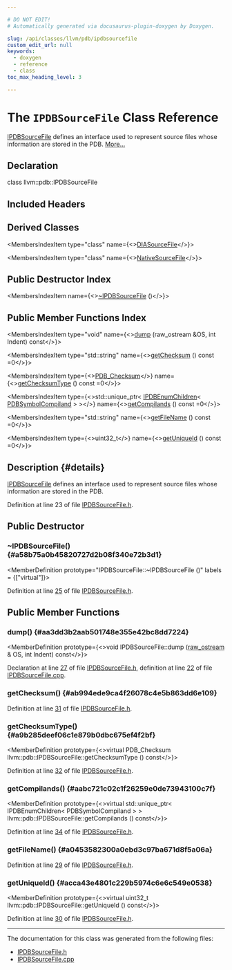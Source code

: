 ```yaml
---

# DO NOT EDIT!
# Automatically generated via docusaurus-plugin-doxygen by Doxygen.

slug: /api/classes/llvm/pdb/ipdbsourcefile
custom_edit_url: null
keywords:
  - doxygen
  - reference
  - class
toc_max_heading_level: 3

---
```





# The `IPDBSourceFile` Class Reference

<DoxygenPage pluginConfig={pluginConfig}>

<a href="/docs/api/classes/llvm/pdb/ipdbsourcefile">IPDBSourceFile</a> defines an interface used to represent source files whose information are stored in the PDB. <a href="#details">More...</a>

## Declaration

<CodeBlock>class llvm::pdb::IPDBSourceFile</CodeBlock>

## Included Headers

<IncludesList>
<IncludesListItem
  filePath="llvm/DebugInfo/PDB/IPDBSourceFile.h"
  permalink="/docs/api/files/include/include/llvm/include/llvm/debuginfo/include/llvm/debuginfo/pdb/ipdbsourcefile-h"
  isLocal="true" />
</IncludesList>

## Derived Classes

<MembersIndex>

<MembersIndexItem
  type="class"
  name={<><a href="/docs/api/classes/llvm/pdb/diasourcefile">DIASourceFile</a></>}>
</MembersIndexItem>

<MembersIndexItem
  type="class"
  name={<><a href="/docs/api/classes/llvm/pdb/nativesourcefile">NativeSourceFile</a></>}>
</MembersIndexItem>

</MembersIndex>

## Public Destructor Index

<MembersIndex>

<MembersIndexItem
  name={<><a href="#a58b75a0b45820727d2b08f340e72b3d1">~IPDBSourceFile</a> ()</>}>
</MembersIndexItem>

</MembersIndex>

## Public Member Functions Index

<MembersIndex>

<MembersIndexItem
  type="void"
  name={<><a href="#aa3dd3b2aab501748e355e42bc8dd7224">dump</a> (raw&#95;ostream &amp;OS, int Indent) const</>}>
</MembersIndexItem>

<MembersIndexItem
  type="std::string"
  name={<><a href="#ab994ede9ca4f26078c4e5b863dd6e109">getChecksum</a> () const =0</>}>
</MembersIndexItem>

<MembersIndexItem
  type={<><a href="/docs/api/namespaces/llvm/pdb/#a008f406ca8ae6324a7763f1c2f6adfb5">PDB&#95;Checksum</a></>}
  name={<><a href="#a9b285deef06c1e879b0dbc675ef4f2bf">getChecksumType</a> () const =0</>}>
</MembersIndexItem>

<MembersIndexItem
  type={<>std::unique&#95;ptr&lt; <a href="/docs/api/classes/llvm/pdb/ipdbenumchildren">IPDBEnumChildren</a>&lt; <a href="/docs/api/classes/llvm/pdb/pdbsymbolcompiland">PDBSymbolCompiland</a> &gt; &gt;</>}
  name={<><a href="#aabc721c02c1f26259e0de73943100c7f">getCompilands</a> () const =0</>}>
</MembersIndexItem>

<MembersIndexItem
  type="std::string"
  name={<><a href="#a0453582300a0ebd3c97ba671d8f5a06a">getFileName</a> () const =0</>}>
</MembersIndexItem>

<MembersIndexItem
  type={<>uint32&#95;t</>}
  name={<><a href="#acca43e4801c229b5974c6e6c549e0538">getUniqueId</a> () const =0</>}>
</MembersIndexItem>

</MembersIndex>

## Description {#details}

<a href="/docs/api/classes/llvm/pdb/ipdbsourcefile">IPDBSourceFile</a> defines an interface used to represent source files whose information are stored in the PDB.

Definition at line 23 of file <a href="/docs/api/files/include/include/llvm/include/llvm/debuginfo/include/llvm/debuginfo/pdb/ipdbsourcefile-h">IPDBSourceFile.h</a>.

<SectionDefinition>

## Public Destructor

### ~IPDBSourceFile() {#a58b75a0b45820727d2b08f340e72b3d1}

<MemberDefinition
  prototype="IPDBSourceFile::~IPDBSourceFile ()"
  labels = {["virtual"]}>

Definition at line <a href="/docs/api/files/include/include/llvm/include/llvm/debuginfo/include/llvm/debuginfo/pdb/ipdbsourcefile-h/#l00025">25</a> of file <a href="/docs/api/files/include/include/llvm/include/llvm/debuginfo/include/llvm/debuginfo/pdb/ipdbsourcefile-h">IPDBSourceFile.h</a>.
</MemberDefinition>

</SectionDefinition>

<SectionDefinition>

## Public Member Functions

### dump() {#aa3dd3b2aab501748e355e42bc8dd7224}

<MemberDefinition
  prototype={<>void IPDBSourceFile::dump (<a href="/docs/api/classes/llvm/raw-ostream">raw&#95;ostream</a> &amp; OS, int Indent) const</>}>

Declaration at line <a href="/docs/api/files/include/include/llvm/include/llvm/debuginfo/include/llvm/debuginfo/pdb/ipdbsourcefile-h/#l00027">27</a> of file <a href="/docs/api/files/include/include/llvm/include/llvm/debuginfo/include/llvm/debuginfo/pdb/ipdbsourcefile-h">IPDBSourceFile.h</a>, definition at line <a href="/docs/api/files/lib/lib/debuginfo/lib/debuginfo/pdb/ipdbsourcefile-cpp/#l00022">22</a> of file <a href="/docs/api/files/lib/lib/debuginfo/lib/debuginfo/pdb/ipdbsourcefile-cpp">IPDBSourceFile.cpp</a>.
</MemberDefinition>

### getChecksum() {#ab994ede9ca4f26078c4e5b863dd6e109}

<MemberDefinition
  prototype="virtual std::string llvm::pdb::IPDBSourceFile::getChecksum () const">

Definition at line <a href="/docs/api/files/include/include/llvm/include/llvm/debuginfo/include/llvm/debuginfo/pdb/ipdbsourcefile-h/#l00031">31</a> of file <a href="/docs/api/files/include/include/llvm/include/llvm/debuginfo/include/llvm/debuginfo/pdb/ipdbsourcefile-h">IPDBSourceFile.h</a>.
</MemberDefinition>

### getChecksumType() {#a9b285deef06c1e879b0dbc675ef4f2bf}

<MemberDefinition
  prototype={<>virtual PDB&#95;Checksum llvm::pdb::IPDBSourceFile::getChecksumType () const</>}>

Definition at line <a href="/docs/api/files/include/include/llvm/include/llvm/debuginfo/include/llvm/debuginfo/pdb/ipdbsourcefile-h/#l00032">32</a> of file <a href="/docs/api/files/include/include/llvm/include/llvm/debuginfo/include/llvm/debuginfo/pdb/ipdbsourcefile-h">IPDBSourceFile.h</a>.
</MemberDefinition>

### getCompilands() {#aabc721c02c1f26259e0de73943100c7f}

<MemberDefinition
  prototype={<>virtual std::unique&#95;ptr&lt; IPDBEnumChildren&lt; PDBSymbolCompiland &gt; &gt; llvm::pdb::IPDBSourceFile::getCompilands () const</>}>

Definition at line <a href="/docs/api/files/include/include/llvm/include/llvm/debuginfo/include/llvm/debuginfo/pdb/ipdbsourcefile-h/#l00034">34</a> of file <a href="/docs/api/files/include/include/llvm/include/llvm/debuginfo/include/llvm/debuginfo/pdb/ipdbsourcefile-h">IPDBSourceFile.h</a>.
</MemberDefinition>

### getFileName() {#a0453582300a0ebd3c97ba671d8f5a06a}

<MemberDefinition
  prototype="virtual std::string llvm::pdb::IPDBSourceFile::getFileName () const">

Definition at line <a href="/docs/api/files/include/include/llvm/include/llvm/debuginfo/include/llvm/debuginfo/pdb/ipdbsourcefile-h/#l00029">29</a> of file <a href="/docs/api/files/include/include/llvm/include/llvm/debuginfo/include/llvm/debuginfo/pdb/ipdbsourcefile-h">IPDBSourceFile.h</a>.
</MemberDefinition>

### getUniqueId() {#acca43e4801c229b5974c6e6c549e0538}

<MemberDefinition
  prototype={<>virtual uint32&#95;t llvm::pdb::IPDBSourceFile::getUniqueId () const</>}>

Definition at line <a href="/docs/api/files/include/include/llvm/include/llvm/debuginfo/include/llvm/debuginfo/pdb/ipdbsourcefile-h/#l00030">30</a> of file <a href="/docs/api/files/include/include/llvm/include/llvm/debuginfo/include/llvm/debuginfo/pdb/ipdbsourcefile-h">IPDBSourceFile.h</a>.
</MemberDefinition>

</SectionDefinition>

<hr/>

The documentation for this class was generated from the following files:

<ul>
<li><a href="/docs/api/files/include/include/llvm/include/llvm/debuginfo/include/llvm/debuginfo/pdb/ipdbsourcefile-h">IPDBSourceFile.h</a></li>
<li><a href="/docs/api/files/lib/lib/debuginfo/lib/debuginfo/pdb/ipdbsourcefile-cpp">IPDBSourceFile.cpp</a></li>
</ul>

</DoxygenPage>
